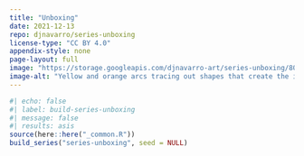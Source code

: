 ```yaml
---
title: "Unboxing"
date: 2021-12-13
repo: djnavarro/series-unboxing
license-type: "CC BY 4.0"
appendix-style: none
page-layout: full
image: "https://storage.googleapis.com/djnavarro-art/series-unboxing/800/unboxing_1_256.png"
image-alt: "Yellow and orange arcs tracing out shapes that create the impression of a square inside a second square, with distorted copies of the entire pattern radiating outward"
---
```

   
::: {.grid}
  
```r
#| echo: false
#| label: build-series-unboxing
#| message: false
#| results: asis
source(here::here("_common.R"))
build_series("series-unboxing", seed = NULL)
```
   
:::
   
